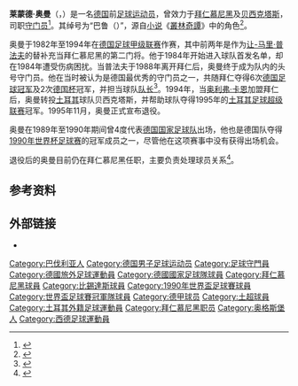 {{Infobox football biography
| name           = 莱蒙德·奥曼
| image          = [[File:Raimond_Aumann.jpg|200px]]
| fullname       = {{lang|de|Raimond Aumann}}
| birth_date     = {{birth date and age|1963|10|12|df=y}}
| birth_place    = {{BRD}}[[奥格斯堡|奥格斯堡]]
| height         = {{height|m=1.82}}
| currentclub    = 
| position       = [[守門員_(足球)|守门员]]
| youthyears1    = 1970–1976
| youthclubs1    = 奥格斯堡公共
| youthyears2    = 1976–1980
| youthclubs2    = [[奥格斯堡足球俱乐部|奥格斯堡]]
| youthyears3    = 1980–1982
| youthclubs3    = [[拜仁慕尼黑青年队|拜仁慕尼黑]]
| years1         = 1982–1994
| clubs1         = [[拜仁慕尼黑|拜仁慕尼黑]]
| caps1          = 216
| goals1         = 0
| years2         = 1994–1995
| clubs2         = [[贝西克塔斯|贝西克塔斯]]
| caps2          = 41
| goals2         = 0
| totalcaps      = 257
| totalgoals     = 0
| nationalyears1 = 1984–1985
| nationalteam1  = [[德国21岁以下国家足球队|德国U-21]]
| nationalcaps1  = 7
| nationalgoals1 = 0
| nationalyears2 = 1989–1990
| nationalteam2  = [[德国国家足球队|德国]]
| nationalcaps2  = 4
| nationalgoals2 = 0
}}

'''莱蒙德·奥曼'''（{{lang-de|'''Raimond Aumann'''}}，{{bd|1963年|10月12日|catIdx=Aumann, Raimond}}）是一名[[德国|德国]]前[[足球|足球]][[运动员|运动员]]，曾效力于[[拜仁慕尼黑|拜仁慕尼黑]]及[[贝西克塔斯|贝西克塔斯]]，司职[[守門員_(足球)|守门员]]<ref>{{de}}{{cite web | url = http://www.kicker.de/news/fussball/bundesliga/vereine/1-bundesliga/1991-92/bayern-muenchen-14/10071/spieler_raimond-aumann.html | title = Aumann, Raimond | publisher = kicker.de | accessdate = 2010-03-20 | archive-date = 2012-05-01 | archive-url = https://www.webcitation.org/67KFLKP6B?url=http://www.kicker.de/news/fussball/bundesliga/vereine/1-bundesliga/1991-92/bayern-muenchen-14/10071/spieler_raimond-aumann.html | dead-url = no }}</ref>。其绰号为“巴鲁（{{lang|de|Balu}}）”，源自[[小说|小说]]《[[叢林奇譚|叢林奇譚]]》中的角色{{link-en|巴鲁熊|Baloo}}<ref>{{de}}{{cite web | url = http://www.abendzeitung.de/sport/fc_bayern/99596 | title = Der Fall Rensing – oder: Bayerns Tor als schweres Erbe | publisher = abendzeitung.de | accessdate = 2010-03-20 | date = 2009-04-14 | deadurl = yes | archiveurl = https://web.archive.org/web/20110903034643/http://www.abendzeitung.de/sport/fc_bayern/99596 | archivedate = 2011-09-03 }}</ref>。

奥曼于1982年至1994年在[[德国足球甲级联赛|德国足球甲级联赛]]作赛，其中前两年是作为[[让-马里·普法夫|让-马里·普法夫]]的替补充当拜仁慕尼黑的第二门将。他于1984年开始进入球队首发名单，却在1984年遭受伤病困扰。当普法夫于1988年离开拜仁后，奥曼终于成为队内的头号守门员。他在当时被认为是德国最优秀的守门员之一，共随拜仁夺得6次[[德国足球冠军|德国足球冠军]]及2次[[德国杯|德国杯]]冠军，并担当球队[[隊長_(足球)|队长]]<ref>{{zh}}{{cite web | url = http://sports.163.com/12/0117/10/7NVBC8L100051C97.html | title = 盘点拜仁15任队长 贝皇创辉煌拉姆肩负复兴重任 | publisher=网易 | accessdate =2013-07-15 | date = 2012-01-17}}</ref>。1994年，当[[奥利弗·卡恩|奥利弗·卡恩]]加盟拜仁后，奥曼转投[[土耳其|土耳其]]球队贝西克塔斯，并帮助球队夺得1995年的[[土耳其足球超级联赛|土耳其足球超级联赛]]冠军。1995年11月，奥曼正式宣布退役。

奥曼在1989年至1990年期间曾4度代表[[德国国家足球队|德国国家足球队]]出场，他也是德国队夺得[[1990年世界杯足球赛|1990年世界杯足球赛]]的冠军成员之一，尽管他在这项赛事中没有获得出场机会。

退役后的奥曼目前仍在拜仁慕尼黑任职，主要负责处理球员关系<ref>{{zh}}{{cite web | url = http://sports.qq.com/a/20130712/012704.htm | title = 拜仁营销战略基础：力量世代相传 财源滚滚来 | publisher=腾讯 | accessdate =2013-07-15 | date = 2013-07-12}}</ref>。

==参考资料==
{{reflist}}

==外部链接==
* {{Fussballdaten|aumannraimond}}

{{1990年世界杯足球赛西德参赛名单}}

{{DEFAULTSORT:Aumann, Raimond}}
[[Category:巴伐利亚人|Category:巴伐利亚人]]
[[Category:德国男子足球运动员|Category:德国男子足球运动员]]
[[Category:足球守門員|Category:足球守門員]]
[[Category:德國旅外足球運動員|Category:德國旅外足球運動員]]
[[Category:德國國家足球隊球員|Category:德國國家足球隊球員]]
[[Category:拜仁慕尼黑球員|Category:拜仁慕尼黑球員]]
[[Category:比錫達斯球員|Category:比錫達斯球員]]
[[Category:1990年世界盃足球賽球員|Category:1990年世界盃足球賽球員]]
[[Category:世界盃足球賽冠軍隊球員|Category:世界盃足球賽冠軍隊球員]]
[[Category:德甲球员|Category:德甲球员]]
[[Category:土超球員|Category:土超球員]]
[[Category:土耳其外籍足球運動員|Category:土耳其外籍足球運動員]]
[[Category:拜仁慕尼黑职员|Category:拜仁慕尼黑职员]]
[[Category:奥格斯堡人|Category:奥格斯堡人]]
[[Category:西德足球運動員|Category:西德足球運動員]]